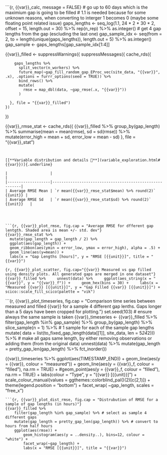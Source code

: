 ```{r, {{var}}_calc, message = FALSE}
# go up to 60 days which is the maximium gap is going to be filled
# 1.1 is needed because for some unknown reasons, when converting to interger 1 becomes 0 (maybe some floating point related issue)
gaps_lengths <- seq_log(1.1, 24 * 2 * 30 * 2, offset = 15, length.out = 30) %>%
  rep(n_rep) %>%
  as.integer()
# get 4 gap lengths from the gap (escluding the last one)
gap_sample_idx <- seq(from = 2, to = length(unique(gaps_lengths)), length.out = 5) %>% as.integer()
gap_sample <- gaps_lengths[gap_sample_idx[1:4]]


{{var}}_filled <-
  suppressWarnings({
    suppressMessages({
      cache_rds({
        
        gaps_lengths %>%
          split_vector(n_workers) %>%
          future_map(~gap_fill_random_gap_EProc_vec(site_data, "{{var}}", .x), .options = furrr_options(seed = TRUE)) %>%
          bind_rows() %>%
          mutate(
            rmse = map_dbl(data, ~gap_rmse(.x, "{{var}}"))
          )
        
      }, file = "{{var}}_filled")
    })
  })


{{var}}_rmse_stat <- cache_rds({
  {{var}}_filled %>%
    group_by(gap_length) %>%
    summarise(mean = mean(rmse), sd = sd(rmse)) %>%
    mutate(error_high = mean + sd, error_low = mean - sd)
}, file = "{{var}}_stat")
```


[[**Variable distribution and details 🔗**](variable_exploration.html#{{var}})]{.underline}

|                   |                                                        |
|-------------------|--------------------------------------------------------|
| Average RMSE Mean | `r mean({{var}}_rmse_stat$mean) %>% round(2)` {{unit}} |
| Average RMSE Sd   | `r mean({{var}}_rmse_stat$sd) %>% round(2)` {{unit}}   |




```{r, {{var}}_plot_rmse, fig.cap = "Average RMSE for dfferent gap lentgth. Shaded area is mean +/- std. dev"}
{{var}}_rmse_stat %>%
  mutate(gap_length = gap_length / 2) %>%
  ggplot(aes(gap_length)) +
  geom_ribbon(aes(ymin = error_low, ymax = error_high), alpha = .5) +
  geom_line(aes(y=mean)) +
  labs(x = "Gap Lengths [hours]", y = "RMSE [{{unit}}]", title = "{{var}}")
```
```{r, {{var}}_plot_scatter, fig.cap="{{var}} Measured vs gap filled using density plots. All generated gaps are merged in one dataset"}
{{var}}_filled %>%
    unnest(data) %>%
    ggplot(aes_string(x = "{{var}}", y = "{{var}}_f")) +
    geom_hex(bins = 30) +
    labs(x = "Measured {{var}} [{{unit}}]", y = "Gap Filled {{var}} [{{unit}}]") +
    scico::scale_fill_scico(palette = "vik")
```


```{r, {{var}}_plot_timeseries, fig.cap = "Comparison time series between measured and filled {{var}} for a sample 4 different gap lenths. Gaps longer than a 5 days have been cropped for plotting."}
set.seed(103) # ensure always the same sample is taken
{{var}}_timeseries <- {{var}}_filled %>%
    filter(gap_length %in% gap_sample) %>%
    group_by(gap_length) %>%
    slice_sample(n = 1) %>% # 1 sample for each of the sample gap lengths
    mutate(
        data = list(to_fixed_gap_length(data[[1]], site_data, len = 5*24*2))) %>%  # make all gaps same length, by either removing observations or adding them (from the original data)
    unnest(data) %>%
    mutate(gap_length = pretty_gap_len(gap_length) %>% fct_inorder())

{{var}}_timeseries %>%
    ggplot(aes(TIMESTAMP_END)) +
    geom_line(aes(y = {{var}}, colour = "measured")) +
    geom_line(aes(y = {{var}}_f, colour = "filled"), na.rm = TRUE) +
    #geom_point(aes(y = {{var}}_f, colour = "filled"), na.rm = TRUE) +
    labs(colour = "Type", y = "{{var}} [{{unit}}]") +
    scale_colour_manual(values = ggthemes::colorblind_pal()(2)[c(2,1)]) +
    theme(legend.position = "bottom") +
    facet_wrap( ~gap_length, scales = "free_x")
```
```{r, {{var}}_plot_dist_rmse, fig.cap = "Distrubution of RMSE for a sample of gap lengths (in hours)"}
{{var}}_filled %>%
    filter(gap_length %in% gap_sample) %>% # select as sample 4 different gaps
    mutate(gap_length = pretty_gap_len(gap_length)) %>% # convert to hours from half hours
    ggplot(aes(rmse)) +
        geom_histogram(aes(y = ..density..), bins=12, colour = "white") +
        facet_wrap(~gap_length) +
        labs(x = "RMSE [{{unit}}]", title = "{{var}}")
```